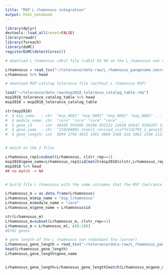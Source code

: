 ```yaml
---
title: "MSP L rhamnosus integration"
output: html_notebook
---
```



```r

library(dplyr)
devtools::load_all(reset=FALSE)
library(readr)
library(foreach)
library(doMC)
registerDoMC(detectCores())

```

```r

# download L rhamnosus cdhit file (cdhit 95 90 on the L_rhamnosus non redundant fna)

Lrhamnosus = read_tsv("~/tolerance/data-raw/L_rhamnosus_pangenome_nonredundant.fna.clstr.txt")
Lrhamnosus %>% head

# downlaod MSP catalog tolerance file (without L rhamnosus MSP)

load("~/tolerance/data-raw/msp2018_tolerance_catalog_table.rda")
msp2018_tolerance_catalog_table %>% head
msp2018 = msp2018_tolerance_catalog_table

str(msp2018)
#  $ msp_name   : chr  "msp_0001" "msp_0001" "msp_0001" "msp_0001" ...
#  $ module_name: chr  "core" "core" "core" "core" ...
#  $ gene_id    : int  49450 593406 26346 952522 22630 83641 4566207 12929 864059 370104 ...
#  $ gene_name  : chr  "159268001-stool1_revised_scaffold2795_1_gene123456" "159268001-stool2_revised_scaffold25897_1_gene17563" "159268001-stool2_revised_scaffold29829_1_gene14363" "764487809-stool2_revised_C884597_1_gene165835" ...
#  $ gene_length: int  3894 1794 4632 1491 4869 3366 618 5862 1548 2127 ...


# match on the 2 files

Lrhamnosus_rep1=subset(Lrhamnosus, clstr_rep==1)
msp2018$gene_name=Lrhamnosus_rep1$id[match(msp2018$clstr,Lrhamnosus_rep1$clstr)]
msp2018 %>% head
## no match -> NA


# build file L rhamnosus with the same colnames that the MSP toelrance catalog file

Lrhamnosus_m = as.data.frame(Lrhamnosus)
Lrhamnosus_m$msp_name = "msp_lrhamnosus"
Lrhamnosus_m$module_name = "core"
Lrhamnosus_m$gene_name = Lrhamnosus$id

str(Lrhamnosus_m)
Lrhamnosus_m=subset(Lrhamnosus_m, clstr_rep==1)
Lrhamnosus_m = Lrhamnosus_m[, c(8:10)]
#6702 genes

# gene length of the L rhamnosus non redundant fna (server)
Lrhamnosus_gene_length = read_tsv("~/tolerance/data-raw/L_rhamnosus_pangenome_nonredundant.genes_length.tsv")
head(Lrhamnosus_gene_length)
Lrhamnosus_gene_length$gene_name


Lrhamnosus_gene_length=Lrhamnosus_gene_length[match(Lrhamnosus_m$gene_name,Lrhamnosus_gene_length$gene_name)]


```
